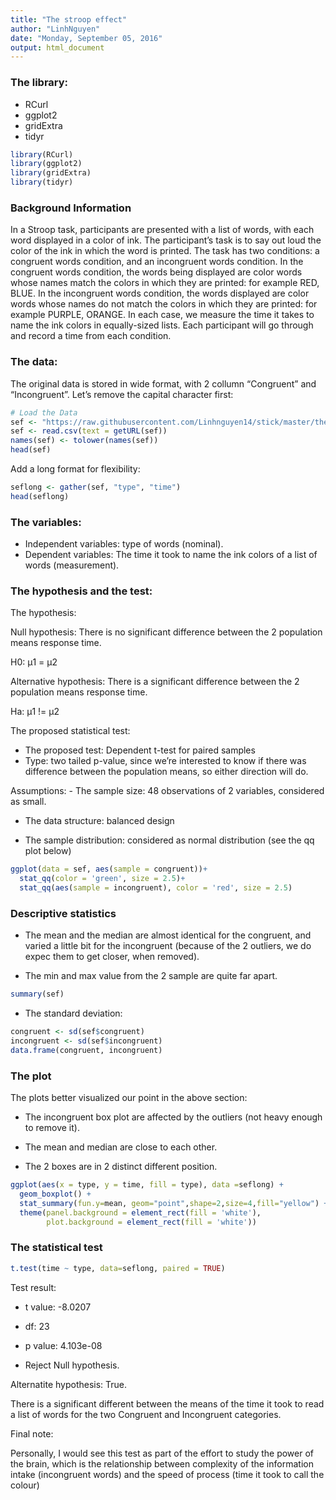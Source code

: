 ```yaml
---
title: "The stroop effect"
author: "LinhNguyen"
date: "Monday, September 05, 2016"
output: html_document
---
```

### The library:
- RCurl
- ggplot2
- gridExtra
- tidyr
```r
library(RCurl)
library(ggplot2)
library(gridExtra)
library(tidyr)
```

### Background Information

In a Stroop task, participants are presented with a list of words, with each word displayed in a color of ink. The participant’s task is to say out loud the color of the ink in which the word is printed. The task has two conditions: a congruent words condition, and an incongruent words condition. In the congruent words condition, the words being displayed are color words whose names match the colors in which they are printed: for example RED, BLUE. In the incongruent words condition, the words displayed are color words whose names do not match the colors in which they are printed: for example PURPLE, ORANGE. In each case, we measure the time it takes to name the ink colors in equally-sized lists. Each participant will go through and record a time from each condition.

### The data:
The original data is stored in wide format, with 2 collumn "Congruent" and "Incongruent". Let's remove the capital character first:
```r
# Load the Data
sef <- "https://raw.githubusercontent.com/Linhnguyen14/stick/master/thestroopeffect/stroopdata.csv"
sef <- read.csv(text = getURL(sef))
names(sef) <- tolower(names(sef)) 
head(sef)
```

Add a long format for flexibility:
```r
seflong <- gather(sef, "type", "time")
head(seflong)
```
\pagebreak

### The variables:

- Independent variables: type of words (nominal).
- Dependent variables: The time it took to name the ink colors of a list of words (measurement).

### The hypothesis and the test:

The hypothesis:

Null hypothesis: There is no significant difference between the 2 population means response time.

H0: μ1 = μ2

Alternative hypothesis: There is a significant difference between the 2 population means response time.

Ha: μ1 != μ2

The proposed statistical test:

- The proposed test: Dependent t-test for paired samples
- Type:  two tailed p-value, since we're interested to know if there was difference between the population means, so either direction will do.

Assumptions:
- The sample size: 48 observations of 2 variables, considered as small.

- The data structure: balanced design

- The sample distribution: considered as normal distribution (see the qq plot below)

```r
ggplot(data = sef, aes(sample = congruent))+
  stat_qq(color = 'green', size = 2.5)+
  stat_qq(aes(sample = incongruent), color = 'red', size = 2.5)
```


### Descriptive statistics

- The mean and the median are almost identical for the congruent, and varied a little bit for the incongruent (because of the 2 outliers, we do expec them to get closer, when removed).

- The min and max value from the 2 sample are quite far apart.

```r
summary(sef)
```
- The standard deviation:
```r
congruent <- sd(sef$congruent)
incongruent <- sd(sef$incongruent)
data.frame(congruent, incongruent)
```

\pagebreak

### The plot
The plots better visualized our point in the above section:

- The incongruent box plot are affected by the outliers (not heavy enough to remove it).

- The mean and median are close to each other.

- The 2 boxes are in 2 distinct different position.

```r
ggplot(aes(x = type, y = time, fill = type), data =seflong) +
  geom_boxplot() +
  stat_summary(fun.y=mean, geom="point",shape=2,size=4,fill="yellow") +
  theme(panel.background = element_rect(fill = 'white'),
        plot.background = element_rect(fill = 'white')) 
```

\pagebreak

### The statistical test
```r
t.test(time ~ type, data=seflong, paired = TRUE)
```

Test result:

- t value: -8.0207

- df: 23

- p value: 4.103e-08

- Reject Null hypothesis.

Alternatite hypothesis: True.

There is a significant different between the means of the time it took to read a list of words for the two Congruent and Incongruent categories.

Final note:

Personally, I would see this test as part of the effort to study the power of the brain, which is the relationship between complexity of the information intake (incongruent words) and the speed
of process (time it took to call the colour)



